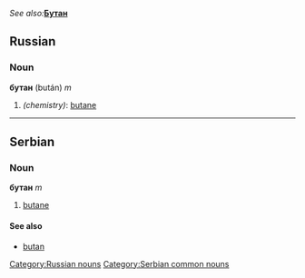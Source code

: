 ''See also: '''''[[Бутан]]'''
==Russian==
[[Category:Russian nouns]]
===Noun===
'''бутан''' (bután) ''m''

#''(chemistry)'': [[butane]]


----

==Serbian==
===Noun===
'''бутан''' ''m''
#[[butane]]
====See also====
*[[butan]]
[[Category:Serbian common nouns]]